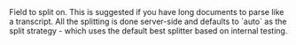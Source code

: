 <ParamField body="splitOnField" type="string">
    Field to split on. This is suggested if you have 
    long documents to parse like a transcript. 
    All the splitting is done server-side and defaults to 
    `auto` as the split strategy - which uses the default 
    best splitter based on internal testing.
</ParamField>
